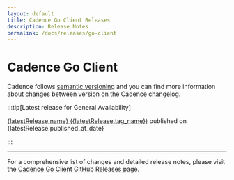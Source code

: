 ```yaml
---
layout: default
title: Cadence Go Client Releases
description: Release Notes
permalink: /docs/releases/go-client
---
```


# Cadence Go Client



Cadence follows [semantic versioning](https://semver.org/spec/v2.0.0.html) and you can find more information about changes between version on the Cadence [changelog](https://github.com/cadence-workflow/cadence/blob/master/CHANGELOG.md).

:::tip[Latest release for General Availability]

<a href={latestRelease.html_url} target="_blank">{latestRelease.name} ({latestRelease.tag_name})</a> published on {latestRelease.published_at_date}

:::

<ListReleases releases={releases}></ListReleases>

---

For a comprehensive list of changes and detailed release notes, please visit the [Cadence Go Client GitHub Releases page](https://github.com/cadence-workflow/cadence-go-client/releases).
